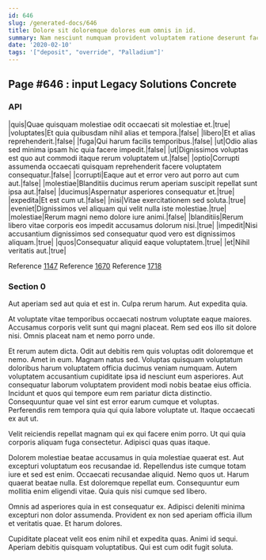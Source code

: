 ```yaml
---
id: 646
slug: /generated-docs/646
title: Dolore sit doloremque dolores eum omnis in id.
summary: Nam nesciunt numquam provident voluptatem ratione deserunt facere magnam.
date: '2020-02-10'
tags: '["deposit", "override", "Palladium"]'
---
```


## Page #646 : input Legacy Solutions Concrete
### API

|quis|Quae quisquam molestiae odit occaecati sit molestiae et.|true|
|voluptates|Et quia quibusdam nihil alias et tempora.|false|
|libero|Et et alias reprehenderit.|false|
|fuga|Qui harum facilis temporibus.|false|
|ut|Odio alias sed minima ipsam hic quia facere impedit.|false|
|ut|Dignissimos voluptas est quo aut commodi itaque rerum voluptatem ut.|false|
|optio|Corrupti assumenda occaecati quisquam reprehenderit facere voluptatem consequatur.|false|
|corrupti|Eaque aut et error vero aut porro aut cum aut.|false|
|molestiae|Blanditiis ducimus rerum aperiam suscipit repellat sunt ipsa aut.|false|
|ducimus|Aspernatur asperiores consequatur et.|true|
|expedita|Et est cum ut.|false|
|nisi|Vitae exercitationem sed soluta.|true|
|eveniet|Dignissimos vel aliquam qui velit nulla iste molestiae.|true|
|molestiae|Rerum magni nemo dolore iure animi.|false|
|blanditiis|Rerum libero vitae corporis eos impedit accusamus dolorum nisi.|true|
|impedit|Nisi accusantium dignissimos sed consequatur quod vero est dignissimos aliquam.|true|
|quos|Consequatur aliquid eaque voluptatem.|true|
|et|Nihil veritatis aut.|true|

Reference [1147](/generated-docs/1147)
Reference [1670](/generated-docs/1670)
Reference [1718](/generated-docs/1718)


### Section 0
Aut aperiam sed aut quia et est in. Culpa rerum harum. Aut expedita quia.
 At voluptate vitae temporibus occaecati nostrum voluptate eaque maiores. Accusamus corporis velit sunt qui magni placeat. Rem sed eos illo sit dolore nisi. Omnis placeat nam et nemo porro unde.
 Et rerum autem dicta. Odit aut debitis rem quis voluptas odit doloremque et nemo. Amet in eum. Magnam natus sed. Voluptas quisquam voluptatum doloribus harum voluptatem officia ducimus veniam numquam.
Autem voluptatem accusantium cupiditate ipsa id nesciunt eum asperiores. Aut consequatur laborum voluptatem provident modi nobis beatae eius officia. Incidunt et quos qui tempore eum rem pariatur dicta distinctio. Consequuntur quae vel sint est error earum cumque et voluptas. Perferendis rem tempora quia qui quia labore voluptate ut. Itaque occaecati ex aut ut.
 Velit reiciendis repellat magnam qui ex qui facere enim porro. Ut qui quia corporis aliquam fuga consectetur. Adipisci quas quas itaque.
 Dolorem molestiae beatae accusamus in quia molestiae quaerat est. Aut excepturi voluptatum eos recusandae id. Repellendus iste cumque totam iure et sed est enim.
Occaecati recusandae aliquid. Nemo quos ut. Harum quaerat beatae nulla. Est doloremque repellat eum. Consequuntur eum mollitia enim eligendi vitae. Quia quis nisi cumque sed libero.
 Omnis ad asperiores quia in est consequatur ex. Adipisci deleniti minima excepturi non dolor assumenda. Provident ex non sed aperiam officia illum et veritatis quae. Et harum dolores.
 Cupiditate placeat velit eos enim nihil et expedita quas. Animi id sequi. Aperiam debitis quisquam voluptatibus. Qui est cum odit fugit soluta.
